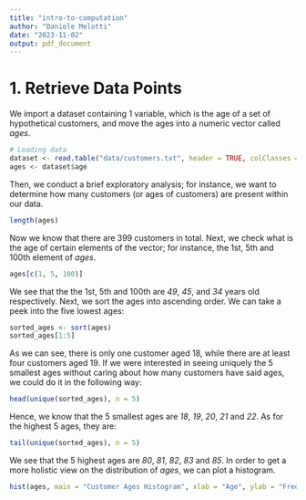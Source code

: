 ```yaml
---
title: "intro-to-computation"
author: "Daniele Melotti"
date: "2023-11-02"
output: pdf_document
---
```


# 1. Retrieve Data Points

We import a dataset containing 1 variable, which is the age of a set of hypothetical customers, and move the ages into a numeric vector called _ages_.

```r
# Loading data
dataset <- read.table("data/customers.txt", header = TRUE, colClasses = "numeric")
ages <- dataset$age
```

Then, we conduct a brief exploratory analysis; for instance, we want to determine how many customers (or ages of customers) are present within our data.

```r
length(ages)
```

Now we know that there are 399 customers in total. Next, we check what is the age of certain elements of the vector; for instance, the 1st, 5th and 100th element of _ages_.

```r
ages[c(1, 5, 100)]
```

We see that the the 1st, 5th and 100th are _49_, _45_, and _34_ years old respectively. Next, we sort the ages into ascending order. We can take a peek into the five lowest ages:

```r
sorted_ages <- sort(ages)
sorted_ages[1:5]
```

As we can see, there is only one customer aged 18, while there are at least four customers aged 19. If we were interested in seeing uniquely the 5 smallest ages without caring about how many customers have said ages, we could do it in the following way:

```r
head(unique(sorted_ages), n = 5)
```

Hence, we know that the 5 smallest ages are _18_, _19_, _20_, _21_ and _22_. As for the highest 5 ages, they are:

```r
tail(unique(sorted_ages), n = 5)
```

We see that the 5 highest ages are _80_, _81_, _82_, _83_ and _85_. In order to get a more holistic view on the distribution of _ages_, we can plot a histogram.

```r
hist(ages, main = "Customer Ages Histogram", xlab = "Age", ylab = "Frequency", breaks = 35)
```


